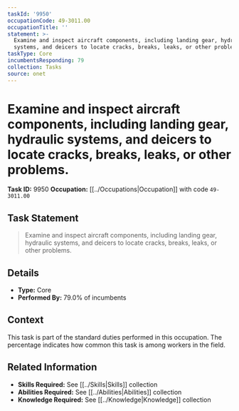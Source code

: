```yaml
---
taskId: '9950'
occupationCode: 49-3011.00
occupationTitle: ''
statement: >-
  Examine and inspect aircraft components, including landing gear, hydraulic
  systems, and deicers to locate cracks, breaks, leaks, or other problems.
taskType: Core
incumbentsResponding: 79
collection: Tasks
source: onet
---
```

# Examine and inspect aircraft components, including landing gear, hydraulic systems, and deicers to locate cracks, breaks, leaks, or other problems.

**Task ID:** 9950
**Occupation:** [[../Occupations|Occupation]] with code `49-3011.00`

## Task Statement

> Examine and inspect aircraft components, including landing gear, hydraulic systems, and deicers to locate cracks, breaks, leaks, or other problems.

## Details

- **Type:** Core
- **Performed By:** 79.0% of incumbents

## Context

This task is part of the standard duties performed in this occupation. The percentage indicates how common this task is among workers in the field.

## Related Information

- **Skills Required:** See [[../Skills|Skills]] collection
- **Abilities Required:** See [[../Abilities|Abilities]] collection
- **Knowledge Required:** See [[../Knowledge|Knowledge]] collection
